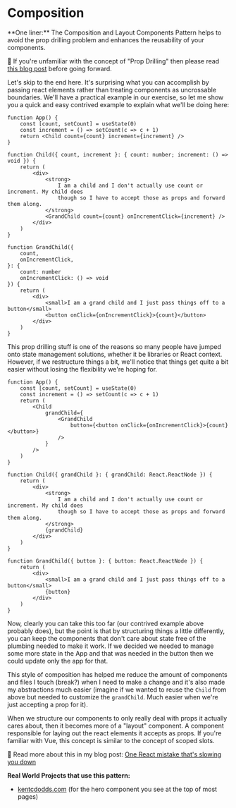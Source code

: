 # Composition

<EpicVideo url="https://www.epicreact.dev/workshops/advanced-react-patterns/intro-to-composition" />

<callout-success>
	**One liner:** The Composition and Layout Components Pattern helps to avoid
	the prop drilling problem and enhances the reusability of your components.
</callout-success>

🦉 If you're unfamiliar with the concept of "Prop Drilling" then please read
[this blog post](https://kentcdodds.com/blog/prop-drilling) before going
forward.

Let's skip to the end here. It's surprising what you can accomplish by passing
react elements rather than treating components as uncrossable boundaries. We'll
have a practical example in our exercise, so let me show you a quick and easy
contrived example to explain what we'll be doing here:

```tsx
function App() {
	const [count, setCount] = useState(0)
	const increment = () => setCount(c => c + 1)
	return <Child count={count} increment={increment} />
}

function Child({ count, increment }: { count: number; increment: () => void }) {
	return (
		<div>
			<strong>
				I am a child and I don't actually use count or increment. My child does
				though so I have to accept those as props and forward them along.
			</strong>
			<GrandChild count={count} onIncrementClick={increment} />
		</div>
	)
}

function GrandChild({
	count,
	onIncrementClick,
}: {
	count: number
	onIncrementClick: () => void
}) {
	return (
		<div>
			<small>I am a grand child and I just pass things off to a button</small>
			<button onClick={onIncrementClick}>{count}</button>
		</div>
	)
}
```

This prop drilling stuff is one of the reasons so many people have jumped onto
state management solutions, whether it be libraries or React context. However,
if we restructure things a bit, we'll notice that things get quite a bit easier
without losing the flexibility we're hoping for.

```tsx
function App() {
	const [count, setCount] = useState(0)
	const increment = () => setCount(c => c + 1)
	return (
		<Child
			grandChild={
				<GrandChild
					button={<button onClick={onIncrementClick}>{count}</button>}
				/>
			}
		/>
	)
}

function Child({ grandChild }: { grandChild: React.ReactNode }) {
	return (
		<div>
			<strong>
				I am a child and I don't actually use count or increment. My child does
				though so I have to accept those as props and forward them along.
			</strong>
			{grandChild}
		</div>
	)
}

function GrandChild({ button }: { button: React.ReactNode }) {
	return (
		<div>
			<small>I am a grand child and I just pass things off to a button</small>
			{button}
		</div>
	)
}
```

Now, clearly you can take this too far (our contrived example above probably
does), but the point is that by structuring things a little differently, you can
keep the components that don't care about state free of the plumbing needed to
make it work. If we decided we needed to manage some more state in the App and
that was needed in the button then we could update only the app for that.

This style of composition has helped me reduce the amount of components and
files I touch (break?) when I need to make a change and it's also made my
abstractions much easier (imagine if we wanted to reuse the `Child` from above
but needed to customize the `grandChild`. Much easier when we're just accepting
a prop for it).

When we structure our components to only really deal with props it actually
cares about, then it becomes more of a "layout" component. A component
responsible for laying out the react elements it accepts as props. If you're
familiar with Vue, this concept is similar to the concept of scoped slots.

📜 Read more about this in my blog post:
[One React mistake that's slowing you down](https://epicreact.dev/one-react-mistake-thats-slowing-you-down)

**Real World Projects that use this pattern:**

- [kentcdodds.com](https://kentcdodds.com) (for the hero component you see at
  the top of most pages)
